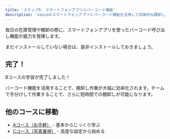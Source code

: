 ```yaml
---
title: 'ステップ5: スマートフォンアプリとバーコード機能'
description: 'nancoのスマートフォンアプリとバーコード機能を活用して効率的な棚卸しを行いましょう'
---
```



毎日の在庫管理や棚卸の際に、スマートフォンアプリを使ったバーコード呼び出し機能が威力を発揮します。

まだインストールしていない場合は、是非インストールしておきましょう。

<SmartphoneAppDownload />

<BarcodeFunctionality />

## 完了！

Bコースの学習が完了しました！

バーコード機能を活用することで、棚卸し作業が大幅に効率化されます。チームで手分けして作業することで、さらに短時間での棚卸しが可能になります。

## 他のコースに移動

- [Aコース（お手軽）](/quickstart-guide/course-a/01-item-add-individual) - 基本からじっくり学ぶ
- [Cコース（写真重視）](/quickstart-guide/course-c/01-item-add-individual) - 高度な設定から始める 